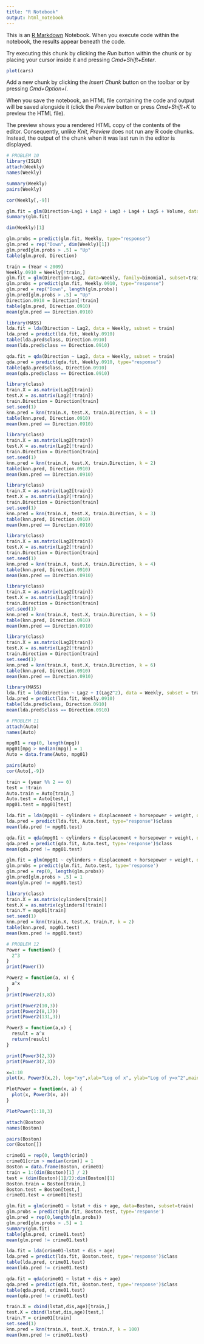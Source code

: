 ```yaml
---
title: "R Notebook"
output: html_notebook
---
```


This is an [R Markdown](http://rmarkdown.rstudio.com) Notebook. When you execute code within the notebook, the results appear beneath the code. 

Try executing this chunk by clicking the *Run* button within the chunk or by placing your cursor inside it and pressing *Cmd+Shift+Enter*. 

```r
plot(cars)
```

Add a new chunk by clicking the *Insert Chunk* button on the toolbar or by pressing *Cmd+Option+I*.

When you save the notebook, an HTML file containing the code and output will be saved alongside it (click the *Preview* button or press *Cmd+Shift+K* to preview the HTML file). 

The preview shows you a rendered HTML copy of the contents of the editor. Consequently, unlike *Knit*, *Preview* does not run any R code chunks. Instead, the output of the chunk when it was last run in the editor is displayed.

```r
# PROBLEM 10
library(ISLR)
attach(Weekly)
names(Weekly)
```

```r
summary(Weekly)
pairs(Weekly)
```

```r
cor(Weekly[,-9])
```

```r
glm.fit = glm(Direction~Lag1 + Lag2 + Lag3 + Lag4 + Lag5 + Volume, data=Weekly, family=binomial)
summary(glm.fit)
```

```r
dim(Weekly)[1]
```

```r
glm.probs = predict(glm.fit, Weekly, type="response")
glm.pred = rep("Down", dim(Weekly)[1])
glm.pred[glm.probs > .5] = "Up"
table(glm.pred, Direction)
```

```r
train = (Year < 2009)
Weekly.0910 = Weekly[!train,]
glm.fit = glm(Direction~Lag2, data=Weekly, family=binomial, subset=train)
glm.probs = predict(glm.fit, Weekly.0910, type="response")
glm.pred = rep("Down", length(glm.probs))
glm.pred[glm.probs > .5] = "Up"
Direction.0910 = Direction[!train]
table(glm.pred, Direction.0910)
mean(glm.pred == Direction.0910)
```

```r
library(MASS)
lda.fit = lda(Direction ~ Lag2, data = Weekly, subset = train)
lda.pred = predict(lda.fit, Weekly.0910)
table(lda.pred$class, Direction.0910)
mean(lda.pred$class == Direction.0910)
```

```r
qda.fit = qda(Direction ~ Lag2, data = Weekly, subset = train)
qda.pred = predict(qda.fit, Weekly.0910, type="response")
table(qda.pred$class, Direction.0910)
mean(qda.pred$class == Direction.0910)
```

```r
library(class)
train.X = as.matrix(Lag2[train])
test.X = as.matrix(Lag2[!train])
train.Direction = Direction[train]
set.seed(1)
knn.pred = knn(train.X, test.X, train.Direction, k = 1)
table(knn.pred, Direction.0910)
mean(knn.pred == Direction.0910)
```

```r
library(class)
train.X = as.matrix(Lag2[train])
test.X = as.matrix(Lag2[!train])
train.Direction = Direction[train]
set.seed(1)
knn.pred = knn(train.X, test.X, train.Direction, k = 2)
table(knn.pred, Direction.0910)
mean(knn.pred == Direction.0910)
```

```r
library(class)
train.X = as.matrix(Lag2[train])
test.X = as.matrix(Lag2[!train])
train.Direction = Direction[train]
set.seed(1)
knn.pred = knn(train.X, test.X, train.Direction, k = 3)
table(knn.pred, Direction.0910)
mean(knn.pred == Direction.0910)
```

```r
library(class)
train.X = as.matrix(Lag2[train])
test.X = as.matrix(Lag2[!train])
train.Direction = Direction[train]
set.seed(1)
knn.pred = knn(train.X, test.X, train.Direction, k = 4)
table(knn.pred, Direction.0910)
mean(knn.pred == Direction.0910)
```

```r
library(class)
train.X = as.matrix(Lag2[train])
test.X = as.matrix(Lag2[!train])
train.Direction = Direction[train]
set.seed(1)
knn.pred = knn(train.X, test.X, train.Direction, k = 5)
table(knn.pred, Direction.0910)
mean(knn.pred == Direction.0910)
```

```r
library(class)
train.X = as.matrix(Lag2[train])
test.X = as.matrix(Lag2[!train])
train.Direction = Direction[train]
set.seed(1)
knn.pred = knn(train.X, test.X, train.Direction, k = 6)
table(knn.pred, Direction.0910)
mean(knn.pred == Direction.0910)
```

```r
library(MASS)
lda.fit = lda(Direction ~ Lag2 + I(Lag2^2), data = Weekly, subset = train)
lda.pred = predict(lda.fit, Weekly.0910)
table(lda.pred$class, Direction.0910)
mean(lda.pred$class == Direction.0910)
```

```r
# PROBLEM 11
attach(Auto)
names(Auto)
```

```r
mpg01 = rep(0, length(mpg))
mpg01[mpg > median(mpg)] = 1
Auto = data.frame(Auto, mpg01)
```

```r
pairs(Auto)
cor(Auto[,-9])
```

```r
train = (year %% 2 == 0)
test = !train
Auto.train = Auto[train,]
Auto.test = Auto[test,]
mpg01.test = mpg01[test]
```

```r
lda.fit = lda(mpg01 ~ cylinders + displacement + horsepower + weight, data=Auto, subset=train)
lda.pred = predict(lda.fit, Auto.test, type="response")$class
mean(lda.pred != mpg01.test)
```

```r
qda.fit = qda(mpg01 ~ cylinders + displacement + horsepower + weight, data=Auto, subset=train)
qda.pred = predict(qda.fit, Auto.test, type='response')$class
mean(qda.pred != mpg01.test)
```

```r
glm.fit = glm(mpg01 ~ cylinders + displacement + horsepower + weight, data=Auto, subset=train)
glm.probs = predict(glm.fit, Auto.test, type='response')
glm.pred = rep(0, length(glm.probs))
glm.pred[glm.probs > .5] = 1
mean(glm.pred != mpg01.test)
```

```r
library(class)
train.X = as.matrix(cylinders[train])
test.X = as.matrix(cylinders[!train])
train.Y = mpg01[train]
set.seed(1)
knn.pred = knn(train.X, test.X, train.Y, k = 2)
table(knn.pred, mpg01.test)
mean(knn.pred != mpg01.test)
```

```r
# PROBLEM 12
Power = function() {
  2^3
}
print(Power())
```

```r
Power2 = function(a, x) {
  a^x
}
print(Power2(3,8))
```

```r
print(Power2(10,3))
print(Power2(8,17))
print(Power2(131,3))
```

```r
Power3 = function(a,x) {
  result = a^x
  return(result)
}
```

```r
print(Power3(2,3))
print(Power3(2,3))
```

```r
x=1:10
plot(x, Power3(x,2), log="xy",xlab="Log of x", ylab="Log of y=x^2",main="Log of log(x^2) versus log(x)")
```

```r
PlotPower = function(x, a) {
  plot(x, Power3(x, a))
}
```

```r
PlotPower(1:10,3)
```

```r
attach(Boston)
names(Boston)
```

```r
pairs(Boston)
cor(Boston[])
```

```r
crime01 = rep(0, length(crim))
crime01[crim > median(crim)] = 1
Boston = data.frame(Boston, crime01)
train = 1:(dim(Boston)[1] / 2)
test = (dim(Boston)[1]/2):dim(Boston)[1]
Boston.train = Boston[train,]
Boston.test = Boston[test,]
crime01.test = crime01[test]
```

```r
glm.fit = glm(crime01 ~ lstat + dis + age, data=Boston, subset=train)
glm.probs = predict(glm.fit, Boston.test, type='response')
glm.pred = rep(0,length(glm.probs))
glm.pred[glm.probs > .5] = 1
summary(glm.fit)
table(glm.pred, crime01.test)
mean(glm.pred != crime01.test)
```

```r
lda.fit = lda(crime01~lstat + dis + age)
lda.pred = predict(lda.fit, Boston.test, type='response')$class
table(lda.pred, crime01.test)
mean(lda.pred != crime01.test)
```

```r
qda.fit = qda(crime01 ~ lstat + dis + age)
qda.pred = predict(qda.fit, Boston.test, type='response')$class
table(qda.pred, crime01.test)
mean(qda.pred != crime01.test)
```

```r
train.X = cbind(lstat,dis,age)[train,]
test.X = cbind(lstat,dis,age)[test,]
train.Y = crime01[train]
set.seed(1)
knn.pred = knn(train.X, test.X, train.Y, k = 100)
mean(knn.pred != crime01.test)
```

```r

```

